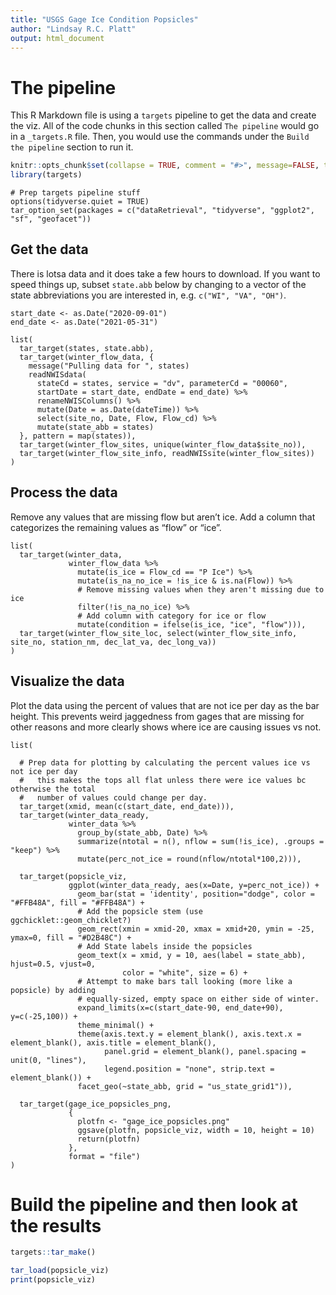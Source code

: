 ```yaml
---
title: "USGS Gage Ice Condition Popsicles"
author: "Lindsay R.C. Platt"
output: html_document
---
```


# The pipeline

This R Markdown file is using a `targets` pipeline to get the data and create the viz. All of the code chunks in this section called `The pipeline` would go in a `_targets.R` file. Then, you would use the commands under the `Build the pipeline` section to run it.

```r
knitr::opts_chunk$set(collapse = TRUE, comment = "#>", message=FALSE, tar_interactive = FALSE)
library(targets)
```

```targets
# Prep targets pipeline stuff
options(tidyverse.quiet = TRUE)
tar_option_set(packages = c("dataRetrieval", "tidyverse", "ggplot2", "sf", "geofacet"))
```

## Get the data

There is lotsa data and it does take a few hours to download. If you want to speed things up, subset `state.abb` below by changing to a vector of the state abbreviations you are interested in, e.g. `c("WI", "VA", "OH")`.

```targets
start_date <- as.Date("2020-09-01")
end_date <- as.Date("2021-05-31")

list(
  tar_target(states, state.abb),
  tar_target(winter_flow_data, {
    message("Pulling data for ", states)
    readNWISdata(
      stateCd = states, service = "dv", parameterCd = "00060", 
      startDate = start_date, endDate = end_date) %>% 
      renameNWISColumns() %>% 
      mutate(Date = as.Date(dateTime)) %>% 
      select(site_no, Date, Flow, Flow_cd) %>% 
      mutate(state_abb = states)
  }, pattern = map(states)),
  tar_target(winter_flow_sites, unique(winter_flow_data$site_no)),
  tar_target(winter_flow_site_info, readNWISsite(winter_flow_sites))
)
```

## Process the data

Remove any values that are missing flow but aren't ice. Add a column that categorizes the remaining values as "flow" or "ice".

```targets
list(
  tar_target(winter_data, 
             winter_flow_data %>% 
               mutate(is_ice = Flow_cd == "P Ice") %>% 
               mutate(is_na_no_ice = !is_ice & is.na(Flow)) %>% 
               # Remove missing values when they aren't missing due to ice
               filter(!is_na_no_ice) %>% 
               # Add column with category for ice or flow
               mutate(condition = ifelse(is_ice, "ice", "flow"))),
  tar_target(winter_flow_site_loc, select(winter_flow_site_info, site_no, station_nm, dec_lat_va, dec_long_va))
)
```

## Visualize the data

Plot the data using the percent of values that are not ice per day as the bar height. This prevents weird jaggedness from gages that are missing for other reasons and more clearly shows where ice are causing issues vs not.

```targets
list(
  
  # Prep data for plotting by calculating the percent values ice vs not ice per day
  #   this makes the tops all flat unless there were ice values bc otherwise the total
  #   number of values could change per day.
  tar_target(xmid, mean(c(start_date, end_date))),
  tar_target(winter_data_ready, 
             winter_data %>% 
               group_by(state_abb, Date) %>% 
               summarize(ntotal = n(), nflow = sum(!is_ice), .groups = "keep") %>% 
               mutate(perc_not_ice = round(nflow/ntotal*100,2))),
  
  tar_target(popsicle_viz, 
             ggplot(winter_data_ready, aes(x=Date, y=perc_not_ice)) +
               geom_bar(stat = 'identity', position="dodge", color = "#FFB48A", fill = "#FFB48A") +
               # Add the popsicle stem (use ggchicklet::geom_chicklet?)
               geom_rect(xmin = xmid-20, xmax = xmid+20, ymin = -25, ymax=0, fill = "#D2B48C") +
               # Add State labels inside the popsicles
               geom_text(x = xmid, y = 10, aes(label = state_abb), hjust=0.5, vjust=0, 
                         color = "white", size = 6) +
               # Attempt to make bars tall looking (more like a popsicle) by adding 
               # equally-sized, empty space on either side of winter.
               expand_limits(x=c(start_date-90, end_date+90), y=c(-25,100)) +
               theme_minimal() +
               theme(axis.text.y = element_blank(), axis.text.x = element_blank(), axis.title = element_blank(),
                     panel.grid = element_blank(), panel.spacing = unit(0, "lines"), 
                     legend.position = "none", strip.text = element_blank()) +
               facet_geo(~state_abb, grid = "us_state_grid1")),
  
  tar_target(gage_ice_popsicles_png, 
             {
               plotfn <- "gage_ice_popsicles.png"
               ggsave(plotfn, popsicle_viz, width = 10, height = 10)
               return(plotfn)
             },
             format = "file")
)

```

# Build the pipeline and then look at the results

```r
targets::tar_make()
```

```r
tar_load(popsicle_viz)
print(popsicle_viz)
```
